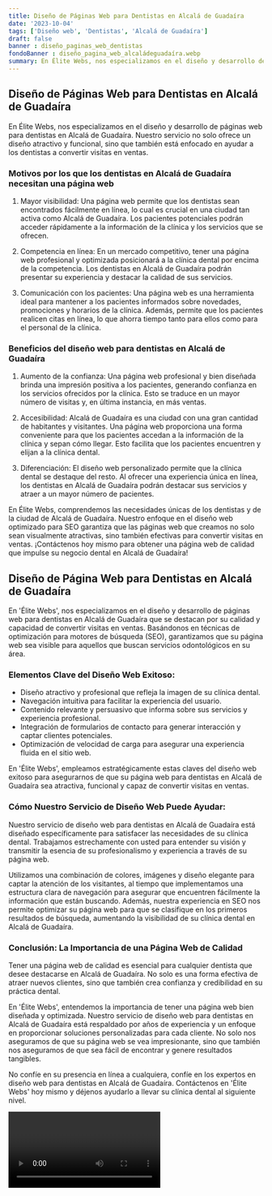 ```yaml
---
title: Diseño de Páginas Web para Dentistas en Alcalá de Guadaíra
date: '2023-10-04'
tags: ['Diseño web', 'Dentistas', 'Alcalá de Guadaíra']
draft: false
banner : diseño_paginas_web_dentistas
fondoBanner : diseño_pagina_web_alcaládeguadaíra.webp
summary: En Élite Webs, nos especializamos en el diseño y desarrollo de páginas web para dentistas en Alcalá de Guadaíra. Nuestro servicio no solo ofrece un diseño atractivo y funcional, sino que también está enfocado en ayudar a los dentistas a convertir visitas en ventas.
---
```


## Diseño de Páginas Web para Dentistas en Alcalá de Guadaíra

En Élite Webs, nos especializamos en el diseño y desarrollo de páginas web para dentistas en Alcalá de Guadaíra. Nuestro servicio no solo ofrece un diseño atractivo y funcional, sino que también está enfocado en ayudar a los dentistas a convertir visitas en ventas.

### Motivos por los que los dentistas en Alcalá de Guadaíra necesitan una página web

1. Mayor visibilidad: Una página web permite que los dentistas sean encontrados fácilmente en línea, lo cual es crucial en una ciudad tan activa como Alcalá de Guadaíra. Los pacientes potenciales podrán acceder rápidamente a la información de la clínica y los servicios que se ofrecen.

2. Competencia en línea: En un mercado competitivo, tener una página web profesional y optimizada posicionará a la clínica dental por encima de la competencia. Los dentistas en Alcalá de Guadaíra podrán presentar su experiencia y destacar la calidad de sus servicios.

3. Comunicación con los pacientes: Una página web es una herramienta ideal para mantener a los pacientes informados sobre novedades, promociones y horarios de la clínica. Además, permite que los pacientes realicen citas en línea, lo que ahorra tiempo tanto para ellos como para el personal de la clínica.

### Beneficios del diseño web para dentistas en Alcalá de Guadaíra

1. Aumento de la confianza: Una página web profesional y bien diseñada brinda una impresión positiva a los pacientes, generando confianza en los servicios ofrecidos por la clínica. Esto se traduce en un mayor número de visitas y, en última instancia, en más ventas.

2. Accesibilidad: Alcalá de Guadaíra es una ciudad con una gran cantidad de habitantes y visitantes. Una página web proporciona una forma conveniente para que los pacientes accedan a la información de la clínica y sepan cómo llegar. Esto facilita que los pacientes encuentren y elijan a la clínica dental.

3. Diferenciación: El diseño web personalizado permite que la clínica dental se destaque del resto. Al ofrecer una experiencia única en línea, los dentistas en Alcalá de Guadaíra podrán destacar sus servicios y atraer a un mayor número de pacientes.

En Élite Webs, comprendemos las necesidades únicas de los dentistas y de la ciudad de Alcalá de Guadaíra. Nuestro enfoque en el diseño web optimizado para SEO garantiza que las páginas web que creamos no solo sean visualmente atractivas, sino también efectivas para convertir visitas en ventas. ¡Contáctenos hoy mismo para obtener una página web de calidad que impulse su negocio dental en Alcalá de Guadaíra!

<GifSeo />

<Cta />

## Diseño de Página Web para Dentistas en Alcalá de Guadaíra

En 'Élite Webs', nos especializamos en el diseño y desarrollo de páginas web para dentistas en Alcalá de Guadaíra que se destacan por su calidad y capacidad de convertir visitas en ventas. Basándonos en técnicas de optimización para motores de búsqueda (SEO), garantizamos que su página web sea visible para aquellos que buscan servicios odontológicos en su área. 

### Elementos Clave del Diseño Web Exitoso:

- Diseño atractivo y profesional que refleja la imagen de su clínica dental.
- Navegación intuitiva para facilitar la experiencia del usuario.
- Contenido relevante y persuasivo que informa sobre sus servicios y experiencia profesional.
- Integración de formularios de contacto para generar interacción y captar clientes potenciales.
- Optimización de velocidad de carga para asegurar una experiencia fluida en el sitio web.

En 'Élite Webs', empleamos estratégicamente estas claves del diseño web exitoso para asegurarnos de que su página web para dentistas en Alcalá de Guadaíra sea atractiva, funcional y capaz de convertir visitas en ventas.

### Cómo Nuestro Servicio de Diseño Web Puede Ayudar:

Nuestro servicio de diseño web para dentistas en Alcalá de Guadaíra está diseñado específicamente para satisfacer las necesidades de su clínica dental. Trabajamos estrechamente con usted para entender su visión y transmitir la esencia de su profesionalismo y experiencia a través de su página web. 

Utilizamos una combinación de colores, imágenes y diseño elegante para captar la atención de los visitantes, al tiempo que implementamos una estructura clara de navegación para asegurar que encuentren fácilmente la información que están buscando. Además, nuestra experiencia en SEO nos permite optimizar su página web para que se clasifique en los primeros resultados de búsqueda, aumentando la visibilidad de su clínica dental en Alcalá de Guadaíra.

### Conclusión: La Importancia de una Página Web de Calidad

Tener una página web de calidad es esencial para cualquier dentista que desee destacarse en Alcalá de Guadaíra. No solo es una forma efectiva de atraer nuevos clientes, sino que también crea confianza y credibilidad en su práctica dental.

En 'Élite Webs', entendemos la importancia de tener una página web bien diseñada y optimizada. Nuestro servicio de diseño web para dentistas en Alcalá de Guadaíra está respaldado por años de experiencia y un enfoque en proporcionar soluciones personalizadas para cada cliente. No solo nos aseguramos de que su página web se vea impresionante, sino que también nos aseguramos de que sea fácil de encontrar y genere resultados tangibles.

No confíe en su presencia en línea a cualquiera, confíe en los expertos en diseño web para dentistas en Alcalá de Guadaíra. Contáctenos en 'Élite Webs' hoy mismo y déjenos ayudarlo a llevar su clínica dental al siguiente nivel.

<Video />

<CtaBot job='Dentistas' city='Alcalá de Guadaíra'/>

<Gmaps query='Alcalá de Guadaíra+españa+maps' />